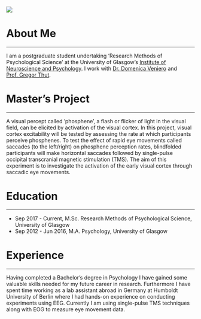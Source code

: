 <div class="fluid-row">
<div class="row">&nbsp;</div>
<div class="row">

<div class="col-md-2 hidden-sm hidden-xs"><img src = "images/profile_pic.jpg" class=""></div>

<div class="col-md-8 col-sm-10 col-sm-offset-1 col-md-offset-0">

# About Me
<hr>
I am a postgraduate student undertaking 'Research Methods of Psychological Science' at the University of Glasgow's
[Institute of Neuroscience and Psychology](http://www.gla.ac.uk/researchinstitutes/neurosciencepsychology/).
I work with [Dr. Domenica Veniero](https://www.gla.ac.uk/researchinstitutes/neurosciencepsychology/staff/domenicaveniero/) and [Prof. Gregor Thut](https://www.gla.ac.uk/researchinstitutes/neurosciencepsychology/staff/gregorthut/).

# Master's Project
<hr>
A visual percept called ’phosphene’, a flash or flicker of light in the visual field, can be
elicited by activation of the visual cortex. In this project, visual cortex excitability will be tested by assessing
the rate at which participants perceive phosphenes. To test the effect of rapid eye movements
called saccades (to the left/right) on phosphene perception rates, blindfolded participants will
make horizontal saccades followed by single-pulse occipital transcranial magnetic stimulation
(TMS). The aim of this experiment is to investigate the activation of the early visual
cortex through saccadic eye movements.

# Education
<hr>
* Sep 2017 - Current, M.Sc. Research Methods of Psychological Science, University of Glasgow
* Sep 2012 - Jun 2016, M.A. Psychology, University of Glasgow

# Experience
<hr>
Having completed a Bachelor's degree in Psychology I have gained some valuable skills needed for my future career in research. Furthermore I have spent time working as a lab assistant abroad in Germany at Humboldt University of Berlin where I had hands-on experience on conducting experiments using EEG. Currently I am using single-pulse TMS techniques along with EOG to measure eye movement data.


</div>
</div>
</div>
